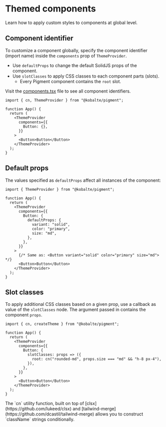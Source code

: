 
# Themed components

Learn how to apply custom styles to components at global level.

## Component identifier

To customize a component globally, specify the component identifier (import name) inside the `components` prop of `ThemeProvider`.

- Use `defaultProps` to change the default SolidJS props of the component.
- Use `slotClasses` to apply CSS classes to each component parts (slots).
  - Every Pigment component contains the `root` slot.

Visit the [components.tsx](https://github.com/kobaltedev/pigment/blob/main/packages/pigment/src/theme/components.tsx#L17) file to see all component identifiers.

```tsx {6}
import { cn, ThemeProvider } from "@kobalte/pigment";

function App() {
  return (
    <ThemeProvider
      components={{
        Button: {},
      }}
    >
      <Button>Button</Button>
    </ThemeProvider>
  );
}
```

## Default props

The values specified as `defaultProps` affect all instances of the component:

```tsx {7-11}
import { ThemeProvider } from "@kobalte/pigment";

function App() {
  return (
    <ThemeProvider
      components={{
        Button: {
          defaultProps: {
            variant: "solid",
            color: "primary",
            size: "md",
          },
        },
      }}
    >
      {/* Same as: <Button variant="solid" color="primary" size="md"> */}
      <Button>Button</Button>
    </ThemeProvider>
  );
}
```

## Slot classes

To apply additional CSS classes based on a given prop, use a callback as value of the `slotClasses` node. The argument passed in contains the component `props`.

```tsx {7-9}
import { cn, createTheme } from "@kobalte/pigment";

function App() {
  return (
    <ThemeProvider
      components={{
        Button: {
          slotClasses: props => ({
            root: cn("rounded-md", props.size === "md" && "h-8 px-4"),
          }),
        },
      }}
    >
      <Button>Button</Button>
    </ThemeProvider>
  );
}
```

<Alert color="info" variant="soft" multiline>
  <span>The `cn` utility function, built on top of [clsx](https://github.com/lukeed/clsx) </span>
  <span>and [tailwind-merge](https://github.com/dcastil/tailwind-merge) </span>
  <span>allows you to construct `className` strings conditionally.</span>
</Alert>
